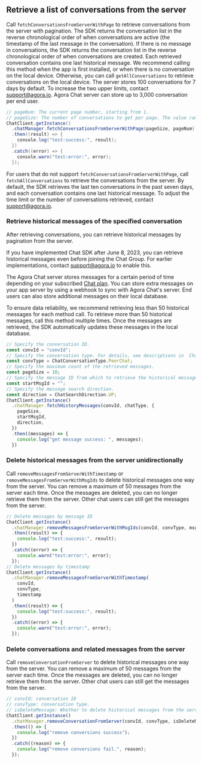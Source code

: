 <PlatformWrapper platform="react-native">

## Retrieve a list of conversations from the server

Call `fetchConversationsFromServerWithPage` to retrieve conversations from the server with pagination. The SDK returns the conversation list in the reverse chronological order of when conversations are active (the timestamp of the last message in the conversation). If there is no message in conversations, the SDK returns the conversation list in the reverse chronological order of when conversations are created. Each retrieved conversation contains one last historical message. We recommend calling this method when the app is first installed, or when there is no conversation on the local device. Otherwise, you can call `getAllConversations` to retrieve conversations on the local device.
The server stores 100 conversations for 7 days by default. To increase the two upper limits, contact support@agora.io. Agora Chat server can store up to 3,000 conversation per end user.

```java
// pageNum: The current page number, starting from 1.
// pageSize: The number of conversations to get per page. The value range is [1,20].
ChatClient.getInstance()
  .chatManager.fetchConversationsFromServerWithPage(pageSize, pageNum)
  .then((result) => {
    console.log("test:success:", result);
  })
  .catch((error) => {
    console.warn("test:error:", error);
  });
```

For users that do not support `fetchConversationsFromServerWithPage`, call `fetchAllConversations` to retrieve the conversations from the server. By default, the SDK retrieves the last ten conversations in the past seven days, and each conversation contains one last historical message. To adjust the time limit or the number of conversations retrieved, contact [support@agora.io](mailto:support@agora.io).

### Retrieve historical messages of the specified conversation

After retrieving conversations, you can retrieve historical messages by pagination from the server.

If you have implemented Chat SDK after June 8, 2023, you can retrieve historical messages even before joining the Chat Group. For earlier implementations, contact [support@agora.io](mailto:support@agora.io) to enable this.

The Agora Chat server stores messages for a certain period of time depending on your subscribed [Chat plan](../../reference/message-overview#limitations-of-message-storage-duration). You can store extra messages on your app server by using a webhook to sync with Agora Chat's server. End users can also store additional messages on their local database.

To ensure data reliability, we recommend retrieving less than 50 historical messages for each method call. To retrieve more than 50 historical messages, call this method multiple times. Once the messages are retrieved, the SDK automatically updates these messages in the local database.

```typescript
// Specify the conversation ID.
const convId = "convId";
// Specify the conversation type. For details, see descriptions in  ChatConversationType.
const convType = ChatConversationType.PeerChat;
// Specify the maximum count of the retrieved messages.
const pageSize = 10;
// Specify the message ID from which to retrieve the historical messages.
const startMsgId = "";
// Specify the message search direction.
const direction = ChatSearchDirection.UP;
ChatClient.getInstance()
  .chatManager.fetchHistoryMessages(convId, chatType, {
    pageSize,
    startMsgId,
    direction,
  })
  .then((messages) => {
    console.log("get message success: ", messages);
  })
```

### Delete historical messages from the server unidirectionally

Call `removeMessagesFromServerWithTimestamp` or `removeMessagesFromServerWithMsgIds` to delete historical messages one way from the server. You can remove a maximum of 50 messages from the server each time. Once the messages are deleted, you can no longer retrieve them from the server. Other chat users can still get the messages from the server.

```typescript
// Delete messages by message ID
ChatClient.getInstance()
  .chatManager.removeMessagesFromServerWithMsgIds(convId, convType, msgIds)
  .then((result) => {
    console.log("test:success:", result);
  })
  .catch((error) => {
    console.warn("test:error:", error);
  });
// Delete messages by timestamp
ChatClient.getInstance()
  .chatManager.removeMessagesFromServerWithTimestamp(
    convId,
    convType,
    timestamp
  )
  .then((result) => {
    console.log("test:success:", result);
  })
  .catch((error) => {
    console.warn("test:error:", error);
  });
```

### Delete conversations and related messages from the server

Call `removeConversationFromServer` to delete historical messages one way from the server. You can remove a maximum of 50 messages from the server each time. Once the messages are deleted, you can no longer retrieve them from the server. Other chat users can still get the messages from the server.

```typescript
// convId: conversation ID
// convType: conversation type.
// isDeleteMessage: Whether to delete historical messages from the server with the conversation.
ChatClient.getInstance()
  .chatManager.removeConversationFromServer(convId, convType, isDeleteMessage)
  .then(() => {
    console.log("remove conversions success");
  })
  .catch((reason) => {
    console.log("remove conversions fail.", reason);
  });
```

</PlatformWrapper>